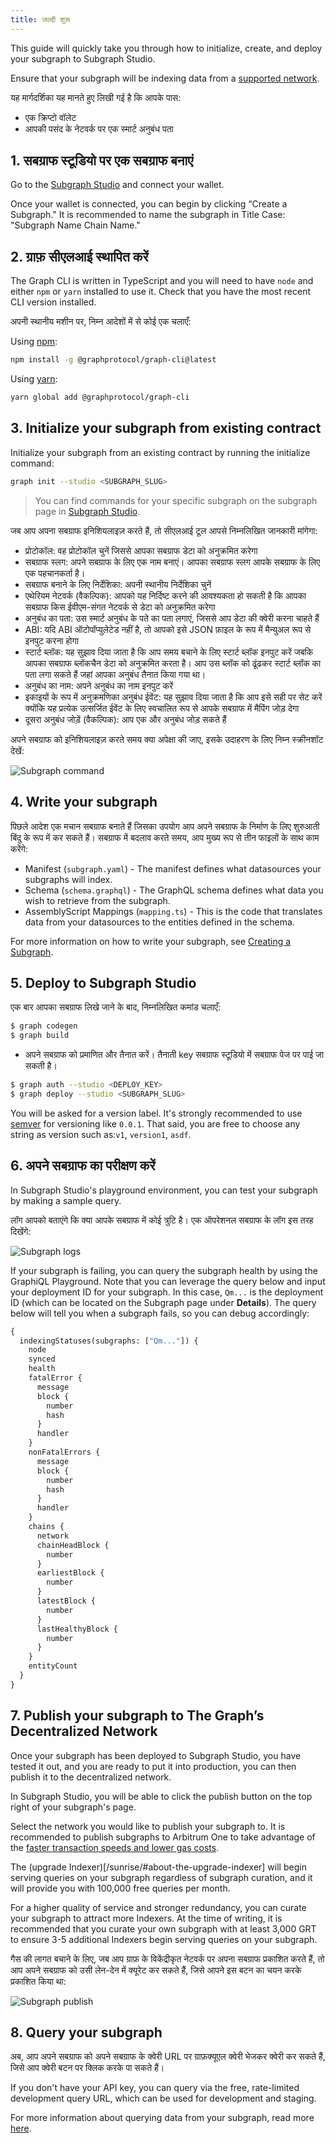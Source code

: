```yaml
---
title: जल्दी शुरू
---
```


This guide will quickly take you through how to initialize, create, and deploy your subgraph to Subgraph Studio.

Ensure that your subgraph will be indexing data from a [supported network](/developing/supported-networks).

यह मार्गदर्शिका यह मानते हुए लिखी गई है कि आपके पास:

- एक क्रिप्टो वॉलेट
- आपकी पसंद के नेटवर्क पर एक स्मार्ट अनुबंध पता

## 1. सबग्राफ स्टूडियो पर एक सबग्राफ बनाएं

Go to the [Subgraph Studio](https://thegraph.com/studio/) and connect your wallet.

Once your wallet is connected, you can begin by clicking “Create a Subgraph." It is recommended to name the subgraph in Title Case: "Subgraph Name Chain Name."

## 2. ग्राफ़ सीएलआई स्थापित करें

The Graph CLI is written in TypeScript and you will need to have `node` and either `npm` or `yarn` installed to use it. Check that you have the most recent CLI version installed.

अपनी स्थानीय मशीन पर, निम्न आदेशों में से कोई एक चलाएँ:

Using [npm](https://www.npmjs.com/):

```sh
npm install -g @graphprotocol/graph-cli@latest
```

Using [yarn](https://yarnpkg.com/):

```sh
yarn global add @graphprotocol/graph-cli
```

## 3. Initialize your subgraph from existing contract

Initialize your subgraph from an existing contract by running the initialize command:

```sh
graph init --studio <SUBGRAPH_SLUG>
```

> You can find commands for your specific subgraph on the subgraph page in [Subgraph Studio](https://thegraph.com/studio/).

जब आप अपना सबग्राफ इनिशियलाइज़ करते हैं, तो सीएलआई टूल आपसे निम्नलिखित जानकारी मांगेगा:

- प्रोटोकॉल: वह प्रोटोकॉल चुनें जिससे आपका सबग्राफ डेटा को अनुक्रमित करेगा
- सबग्राफ स्लग: अपने सबग्राफ के लिए एक नाम बनाएं। आपका सबग्राफ स्लग आपके सबग्राफ के लिए एक पहचानकर्ता है।
- सबग्राफ बनाने के लिए निर्देशिका: अपनी स्थानीय निर्देशिका चुनें
- एथेरियम नेटवर्क (वैकल्पिक): आपको यह निर्दिष्ट करने की आवश्यकता हो सकती है कि आपका सबग्राफ किस ईवीएम-संगत नेटवर्क से डेटा को अनुक्रमित करेगा
- अनुबंध का पता: उस स्मार्ट अनुबंध के पते का पता लगाएं, जिससे आप डेटा की क्वेरी करना चाहते हैं
- ABI: यदि ABI ऑटोपॉप्युलेटेड नहीं है, तो आपको इसे JSON फ़ाइल के रूप में मैन्युअल रूप से इनपुट करना होगा
- स्टार्ट ब्लॉक: यह सुझाव दिया जाता है कि आप समय बचाने के लिए स्टार्ट ब्लॉक इनपुट करें जबकि आपका सबग्राफ ब्लॉकचैन डेटा को अनुक्रमित करता है। आप उस ब्लॉक को ढूंढकर स्टार्ट ब्लॉक का पता लगा सकते हैं जहां आपका अनुबंध तैनात किया गया था।
- अनुबंध का नाम: अपने अनुबंध का नाम इनपुट करें
- इकाइयों के रूप में अनुक्रमणिका अनुबंध ईवेंट: यह सुझाव दिया जाता है कि आप इसे सही पर सेट करें क्योंकि यह प्रत्येक उत्सर्जित ईवेंट के लिए स्वचालित रूप से आपके सबग्राफ में मैपिंग जोड़ देगा
- दूसरा अनुबंध जोड़ें (वैकल्पिक): आप एक और अनुबंध जोड़ सकते हैं

अपने सबग्राफ को इनिशियलाइज़ करते समय क्या अपेक्षा की जाए, इसके उदाहरण के लिए निम्न स्क्रीनशॉट देखें:

![Subgraph command](/img/subgraph-init-example.png)

## 4. Write your subgraph

पिछले आदेश एक मचान सबग्राफ बनाते हैं जिसका उपयोग आप अपने सबग्राफ के निर्माण के लिए शुरुआती बिंदु के रूप में कर सकते हैं। सबग्राफ में बदलाव करते समय, आप मुख्य रूप से तीन फाइलों के साथ काम करेंगे:

- Manifest (`subgraph.yaml`) - The manifest defines what datasources your subgraphs will index.
- Schema (`schema.graphql`) - The GraphQL schema defines what data you wish to retrieve from the subgraph.
- AssemblyScript Mappings (`mapping.ts`) - This is the code that translates data from your datasources to the entities defined in the schema.

For more information on how to write your subgraph, see [Creating a Subgraph](/developing/creating-a-subgraph).

## 5. Deploy to Subgraph Studio

एक बार आपका सबग्राफ लिखे जाने के बाद, निम्नलिखित कमांड चलाएँ:

```sh
$ graph codegen
$ graph build
```

- अपने सबग्राफ को प्रमाणित और तैनात करें। तैनाती key सबग्राफ स्टूडियो में सबग्राफ पेज पर पाई जा सकती है।

```sh
$ graph auth --studio <DEPLOY_KEY>
$ graph deploy --studio <SUBGRAPH_SLUG>
```

You will be asked for a version label. It's strongly recommended to use [semver](https://semver.org/) for versioning like `0.0.1`. That said, you are free to choose any string as version such as:`v1`, `version1`, `asdf`.

## 6. अपने सबग्राफ का परीक्षण करें

In Subgraph Studio's playground environment, you can test your subgraph by making a sample query.

लॉग आपको बताएंगे कि क्या आपके सबग्राफ में कोई त्रुटि है। एक ऑपरेशनल सबग्राफ के लॉग इस तरह दिखेंगे:

![Subgraph logs](/img/subgraph-logs-image.png)

If your subgraph is failing, you can query the subgraph health by using the GraphiQL Playground. Note that you can leverage the query below and input your deployment ID for your subgraph. In this case, `Qm...` is the deployment ID (which can be located on the Subgraph page under **Details**). The query below will tell you when a subgraph fails, so you can debug accordingly:

```graphql
{
  indexingStatuses(subgraphs: ["Qm..."]) {
    node
    synced
    health
    fatalError {
      message
      block {
        number
        hash
      }
      handler
    }
    nonFatalErrors {
      message
      block {
        number
        hash
      }
      handler
    }
    chains {
      network
      chainHeadBlock {
        number
      }
      earliestBlock {
        number
      }
      latestBlock {
        number
      }
      lastHealthyBlock {
        number
      }
    }
    entityCount
  }
}
```

## 7. Publish your subgraph to The Graph’s Decentralized Network

Once your subgraph has been deployed to Subgraph Studio, you have tested it out, and you are ready to put it into production, you can then publish it to the decentralized network.

In Subgraph Studio, you will be able to click the publish button on the top right of your subgraph's page.

Select the network you would like to publish your subgraph to. It is recommended to publish subgraphs to Arbitrum One to take advantage of the [faster transaction speeds and lower gas costs](/arbitrum/arbitrum-faq).

The (upgrade Indexer)[/sunrise/#about-the-upgrade-indexer] will begin serving queries on your subgraph regardless of subgraph curation, and it will provide you with 100,000 free queries per month.

For a higher quality of service and stronger redundancy, you can curate your subgraph to attract more Indexers. At the time of writing, it is recommended that you curate your own subgraph with at least 3,000 GRT to ensure 3-5 additional Indexers begin serving queries on your subgraph.

गैस की लागत बचाने के लिए, जब आप ग्राफ़ के विकेंद्रीकृत नेटवर्क पर अपना सबग्राफ प्रकाशित करते हैं, तो आप अपने सबग्राफ को उसी लेन-देन में क्यूरेट कर सकते हैं, जिसे आपने इस बटन का चयन करके प्रकाशित किया था:

![Subgraph publish](/img/publish-and-signal-tx.png)

## 8. Query your subgraph

अब, आप अपने सबग्राफ को अपने सबग्राफ के क्वेरी URL पर ग्राफ़क्यूएल क्वेरी भेजकर क्वेरी कर सकते हैं, जिसे आप क्वेरी बटन पर क्लिक करके पा सकते हैं।

If you don't have your API key, you can query via the free, rate-limited development query URL, which can be used for development and staging.

For more information about querying data from your subgraph, read more [here](/querying/querying-the-graph/).
